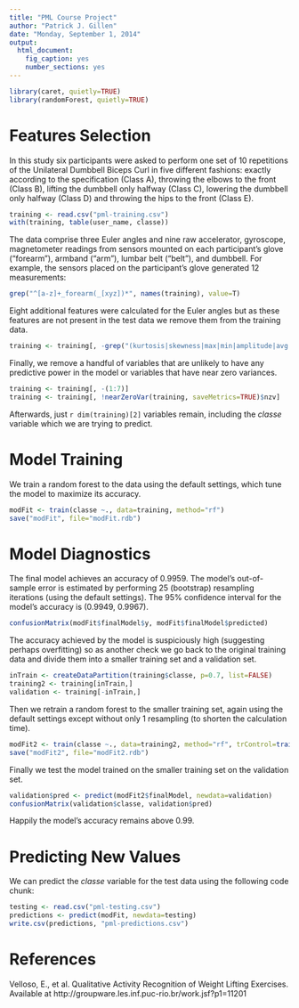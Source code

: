 ```yaml
---
title: "PML Course Project"
author: "Patrick J. Gillen"
date: "Monday, September 1, 2014"
output:
  html_document:
    fig_caption: yes
    number_sections: yes
---
```


```r
library(caret, quietly=TRUE)
library(randomForest, quietly=TRUE)
```

# Features Selection

In this study six participants were asked to perform one set of 10 repetitions of the Unilateral Dumbbell Biceps Curl in five different fashions: exactly according to the specification (Class A), throwing the elbows to the front (Class B), lifting the dumbbell only halfway (Class C), lowering the dumbbell only halfway (Class D) and throwing the hips to the front (Class E).

```r
training <- read.csv("pml-training.csv")
with(training, table(user_name, classe))
```

The data comprise three Euler angles and nine raw accelerator, gyroscope, magnetometer readings from sensors mounted on each participant's glove ("forearm"), armband ("arm"), lumbar belt ("belt"), and dumbbell. For example, the sensors placed on the participant's glove generated 12 measurements: 

```r
grep("^[a-z]+_forearm(_[xyz])*", names(training), value=T)
```

Eight additional features were calculated for the Euler angles but as these features are not present in the test data we remove them from the training data.

```r
training <- training[, -grep("(kurtosis|skewness|max|min|amplitude|avg|var|stddev)", names(training))]
```

Finally, we remove a handful of variables that are unlikely to have any predictive power in the model or variables that have near zero variances.

```r
training <- training[, -(1:7)]
training <- training[, !nearZeroVar(training, saveMetrics=TRUE)$nzv]
```

Afterwards, just ```r dim(training)[2]``` variables remain, including the *classe* variable which we are trying to predict.

# Model Training

We train a random forest to the data using the default settings, which tune the model to maximize its accuracy.

```r
modFit <- train(classe ~., data=training, method="rf")
save("modFit", file="modFit.rdb")
```

# Model Diagnostics

The final model achieves an accuracy of 0.9959. The model's out-of-sample error is estimated by performing 25 (bootstrap) resampling iterations (using the default settings). The 95% confidence interval for the model's accuracy is (0.9949, 0.9967).

```r
confusionMatrix(modFit$finalModel$y, modFit$finalModel$predicted)
```

The accuracy achieved by the model is suspiciously high (suggesting perhaps overfitting) so as another check we go back to the original training data and divide them into a smaller training set and a validation set.

```r
inTrain <- createDataPartition(training$classe, p=0.7, list=FALSE)
training2 <- training[inTrain,]
validation <- training[-inTrain,]
```

Then we retrain a random forest to the smaller training set, again using the default settings except without only 1 resampling (to shorten the calculation time).

```r
modFit2 <- train(classe ~., data=training2, method="rf", trControl=trainControl(number=1))
save("modFit2", file="modFit2.rdb")
```

Finally we test the model trained on the smaller training set on the validation set.

```r
validation$pred <- predict(modFit2$finalModel, newdata=validation)
confusionMatrix(validation$classe, validation$pred)
```

Happily the model's accuracy remains above 0.99.

# Predicting New Values

We can predict the *classe* variable for the test data using the following code chunk:

```r
testing <- read.csv("pml-testing.csv")
predictions <- predict(modFit, newdata=testing)
write.csv(predictions, "pml-predictions.csv")
```

# References

Velloso, E., et al. Qualitative Activity Recognition of Weight Lifting Exercises. Available at http://groupware.les.inf.puc-rio.br/work.jsf?p1=11201
